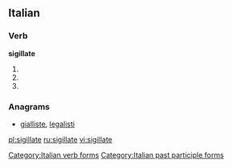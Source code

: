 ==Italian==

===Verb===
'''sigillate'''

# {{form of|[[second-person|Second-person]] [[plural]] [[present tense]]|sigillare|lang=Italian}}
# {{conjugation of|sigillare||2|p|imp|lang=it}}
# {{form of|[[feminine|Feminine]] plural|sigillato}}

===Anagrams===
* [[gialliste#Italian|gialliste]], [[legalisti#Italian|legalisti]]

[[Category:Italian verb forms]]
[[Category:Italian past participle forms]]

[[pl:sigillate]]
[[ru:sigillate]]
[[vi:sigillate]]